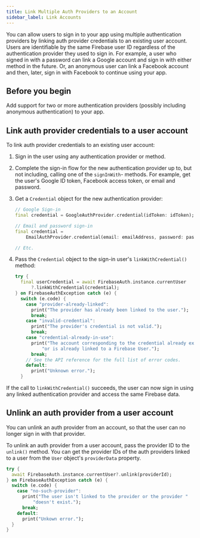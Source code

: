 ```yaml
---
title: Link Multiple Auth Providers to an Account
sidebar_label: Link Accounts
---
```


You can allow users to sign in to your app using multiple authentication
providers by linking auth provider credentials to an existing user account.
Users are identifiable by the same Firebase user ID regardless of the
authentication provider they used to sign in. For example, a user who signed in
with a password can link a Google account and sign in with either method in the
future. Or, an anonymous user can link a Facebook account and then, later, sign
in with Facebook to continue using your app.

## Before you begin

Add support for two or more authentication providers (possibly including
anonymous authentication) to your app.

## Link auth provider credentials to a user account

To link auth provider credentials to an existing user account:

1.  Sign in the user using any authentication provider or method.

1.  Complete the sign-in flow for the new authentication provider up to, but not
    including, calling one of the `signInWith`- methods. For example, get
    the user's Google ID token, Facebook access token, or email and password.

1.  Get a `Credential` object for the new authentication provider:

    ```dart
    // Google Sign-in
    final credential = GoogleAuthProvider.credential(idToken: idToken);

    // Email and password sign-in
    final credential =
        EmailAuthProvider.credential(email: emailAddress, password: password);
    
    // Etc.
    ```

1.  Pass the `Credential` object to the sign-in user's `linkWithCredential()`
    method:

    ```dart
    try {
      final userCredential = await FirebaseAuth.instance.currentUser
          ?.linkWithCredential(credential);
    } on FirebaseAuthException catch (e) {
      switch (e.code) {
        case "provider-already-linked":
          print("The provider has already been linked to the user.");
          break;
        case "invalid-credential":
          print("The provider's credential is not valid.");
          break;
        case "credential-already-in-use":
          print("The account corresponding to the credential already exists, "
              "or is already linked to a Firebase User.");
          break;
        // See the API reference for the full list of error codes.
        default:
          print("Unknown error.");
      }
      ```

If the call to `linkWithCredential()` succeeds, the user can now sign in using
any linked authentication provider and access the same Firebase data.

## Unlink an auth provider from a user account

You can unlink an auth provider from an account, so that the user can no
longer sign in with that provider.

To unlink an auth provider from a user account, pass the provider ID to the
`unlink()` method. You can get the provider IDs of the auth providers linked to
a user from the `User` object's `providerData` property.

```dart
try {
  await FirebaseAuth.instance.currentUser?.unlink(providerId);
} on FirebaseAuthException catch (e) {
  switch (e.code) {
    case "no-such-provider":
      print("The user isn't linked to the provider or the provider "
          "doesn't exist.");
      break;
    default:
      print("Unkown error.");
  }
}
```
